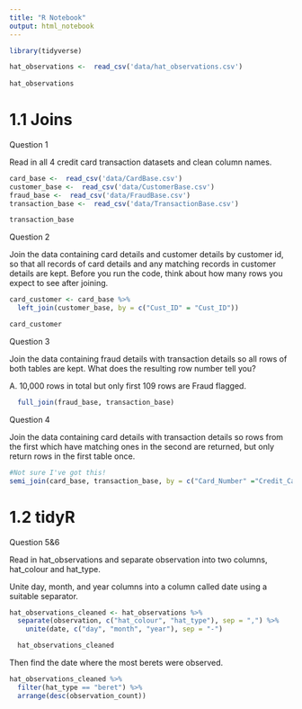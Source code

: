 ```yaml
---
title: "R Notebook"
output: html_notebook
---
```


```r
library(tidyverse)

hat_observations <-  read_csv('data/hat_observations.csv')
                              
hat_observations
```
# 1.1 Joins

Question 1

Read in all 4 credit card transaction datasets and clean column names.

```r
card_base <-  read_csv('data/CardBase.csv')
customer_base <-  read_csv('data/CustomerBase.csv')
fraud_base <-  read_csv('data/FraudBase.csv')
transaction_base <-  read_csv('data/TransactionBase.csv')

transaction_base
```


Question 2

Join the data containing card details and customer details by customer id, so that all records of card details and any matching records in customer details are kept. Before you run the code, think about how many rows you expect to see after joining.

```r

card_customer <- card_base %>% 
  left_join(customer_base, by = c("Cust_ID" = "Cust_ID")) 

card_customer 
```



Question 3

Join the data containing fraud details with transaction details so all rows of both tables are kept. What does the resulting row number tell you?

A. 10,000 rows in total but only first 109 rows are Fraud flagged.

```r
  full_join(fraud_base, transaction_base) 
```




Question 4

Join the data containing card details with transaction details so rows from the first which have matching ones in the second are returned, but only return rows in the first table once.

```r
#Not sure I've got this!
semi_join(card_base, transaction_base, by = c("Card_Number" ="Credit_Card_ID")) 


```





# 1.2 tidyR

Question 5&6

Read in hat_observations and separate observation into two columns, hat_colour and hat_type.

Unite day, month, and year columns into a column called date using a suitable separator. 
```r
hat_observations_cleaned <- hat_observations %>% 
  separate(observation, c("hat_colour", "hat_type"), sep = ",") %>% 
    unite(date, c("day", "month", "year"), sep = "-")

  hat_observations_cleaned
```

Then find the date where the most berets were observed.
```r
  
hat_observations_cleaned %>% 
  filter(hat_type == "beret") %>% 
  arrange(desc(observation_count))

```

